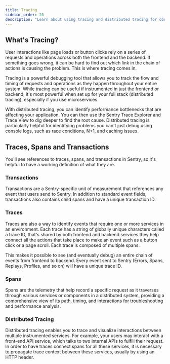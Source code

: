 ```yaml
---
title: Tracing
sidebar_order: 20
description: "Learn about using tracing and distributed tracing for observing and debugging application performance issues. You'll see the impact of errors across your full stack and microservices."
---
```


## What's Tracing?

User interactions like page loads or button clicks rely on a series of requests and operations across both the frontend and the backend. If something goes wrong, it can be hard to find out which link in the chain of actions is causing the problem. This is where tracing comes in.

Tracing is a powerful debugging tool that allows you to track the flow and timing of requests and operations as they happen throughout your entire system. While tracing can be useful if instrumented in just the frontend or backend, it's most powerful when set up for your full stack (distributed tracing), especially if you use microservices.

With distributed tracing, you can identify performance bottlenecks that are affecting your application. You can then use the Sentry Trace Explorer and Trace View to dig deeper to find the root cause. Distributed tracing is particularly helpful for identifying problems you can't just debug using console logs, such as race conditions, N+1, and caching issues.

## Traces, Spans and Transactions

You'll see references to traces, spans, and transactions in Sentry, so it's helpful to have a working definition of what they are.

### Transactions

Transactions are a Sentry-specific unit of measurement that references any event that users send to Sentry. In addition to standard event fields, transactions also contains child spans and have a unique transaction ID.

### Traces

Traces are also a way to identify events that require one or more services in an environment. Each trace has a string of globally unique characters called a trace ID, that's shared by both frontend and backend services they help connect all the actions that take place to make an event such as a button click or a page scroll. Each trace is composed of multiple spans.

This makes it possible to see (and eventually debug) an entire chain of events from frontend to backend. Every event sent to Sentry (Errors, Spans, Replays, Profiles, and so on) will have a unique trace ID.

### Spans

Spans are the telemetry that help record a specific request as it traverses through various services or components in a distributed system, providing a comprehensive view of its path, timing, and interactions for troubleshooting and performance analysis.

### Distributed Tracing
Distributed tracing enables you to trace and visualize interactions between multiple instrumented services. For example, your users may interact with a front-end API service, which talks to two internal APIs to fulfill their request. In order to have traces connect spans for all these services, it is necessary to propagate trace context between these services, usually by using an HTTP header.
